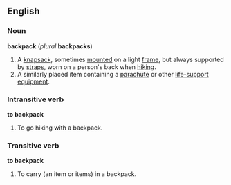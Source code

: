 ==English==
===Noun===
'''backpack''' (''plural'' '''backpacks''')

#A [[knapsack]], sometimes [[mount]]ed on a light [[frame]], but always supported by [[strap]]s, worn on a person's back when [[hike|hiking]].
#A similarly placed item containing a [[parachute]] or other [[life-support]]  [[equipment]].

===Intransitive verb===
'''to backpack'''
#To go hiking with a backpack.

===Transitive verb===
'''to backpack'''

#To carry (an item or items) in a backpack.